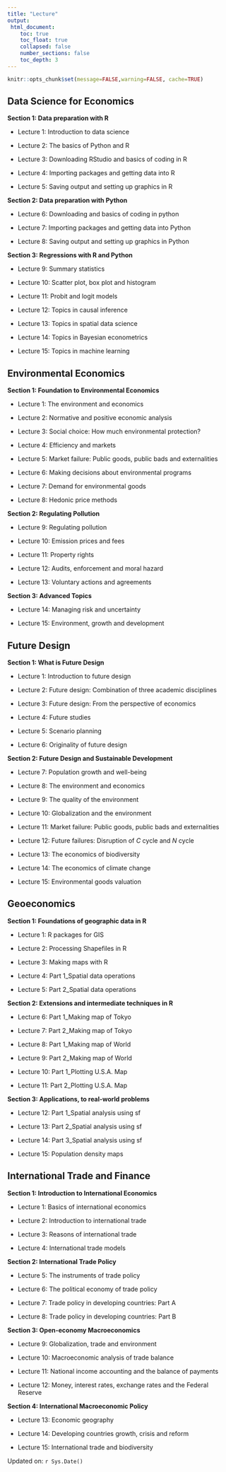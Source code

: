 ```yaml
---
title: "Lecture"
output: 
 html_document:
    toc: true
    toc_float: true
    collapsed: false
    number_sections: false
    toc_depth: 3
---
```


```r
knitr::opts_chunk$set(message=FALSE,warning=FALSE, cache=TRUE)
```

## Data Science for Economics

**Section 1: Data preparation with R**

- Lecture 1: Introduction to data science

- Lecture 2: The basics of Python and R

- Lecture 3: Downloading RStudio and basics of coding in R

- Lecture 4: Importing packages and getting data into R

- Lecture 5: Saving output and setting up graphics in R

**Section 2: Data preparation with Python**

- Lecture 6: Downloading and basics of coding in python

- Lecture 7: Importing packages and getting data into Python

- Lecture 8: Saving output and setting up graphics in Python
   
**Section 3: Regressions with R and Python**

- Lecture 9: Summary statistics

- Lecture 10: Scatter plot, box plot and histogram

- Lecture 11: Probit and logit models 

- Lecture 12: Topics in causal inference

- Lecture 13: Topics in spatial data science 

- Lecture 14: Topics in Bayesian econometrics 

- Lecture 15: Topics in machine learning 

## Environmental Economics

**Section 1: Foundation to Environmental Economics**

-   Lecture 1: The environment and economics

-   Lecture 2: Normative and positive economic analysis

-   Lecture 3: Social choice: How much environmental protection?

-   Lecture 4: Efficiency and markets

-   Lecture 5: Market failure: Public goods, public bads and externalities

-   Lecture 6: Making decisions about environmental programs

-   Lecture 7: Demand for environmental goods

-   Lecture 8: Hedonic price methods

**Section 2: Regulating Pollution**

-   Lecture 9: Regulating pollution

-   Lecture 10: Emission prices and fees

-   Lecture 11: Property rights

-   Lecture 12: Audits, enforcement and moral hazard

-   Lecture 13: Voluntary actions and agreements

**Section 3: Advanced Topics**

-   Lecture 14: Managing risk and uncertainty

-   Lecture 15: Environment, growth and development


## Future Design 

**Section 1: What is Future Design**

-   Lecture 1: Introduction to future design

-   Lecture 2: Future design: Combination of three academic disciplines

-   Lecture 3: Future design: From the perspective of economics

-   Lecture 4: Future studies

-   Lecture 5: Scenario planning

-   Lecture 6: Originality of future design

**Section 2: Future Design and Sustainable Development**

-   Lecture 7: Population growth and well-being

-   Lecture 8: The environment and economics

-   Lecture 9: The quality of the environment

-   Lecture 10: Globalization and the environment

-   Lecture 11: Market failure: Public goods, public bads and externalities

-   Lecture 12: Future failures: Disruption of $C$ cycle and $N$ cycle

-   Lecture 13: The economics of biodiversity

-   Lecture 14: The economics of climate change

-   Lecture 15: Environmental goods valuation

## Geoeconomics

**Section 1: Foundations of geographic data in R**

- Lecture 1: R packages for GIS

- Lecture 2: Processing Shapefiles in R

- Lecture 3: Making maps with R

- Lecture 4: Part 1_Spatial data operations

- Lecture 5: Part 2_Spatial data operations

**Section 2: Extensions and intermediate techniques in R**

- Lecture 6: Part 1_Making map of Tokyo

- Lecture 7: Part 2_Making map of Tokyo

- Lecture 8: Part 1_Making map of World

- Lecture 9: Part 2_Making map of World

- Lecture 10: Part 1_Plotting U.S.A. Map

- Lecture 11: Part 2_Plotting U.S.A. Map

**Section 3: Applications, to real-world problems**

- Lecture 12: Part 1_Spatial analysis using sf

- Lecture 13: Part 2_Spatial analysis using sf

- Lecture 14: Part 3_Spatial analysis using sf

- Lecture 15: Population density maps

## International Trade and Finance

**Section 1: Introduction to International Economics**

-   Lecture 1: Basics of international economics

-   Lecture 2: Introduction to international trade

-   Lecture 3: Reasons of international trade

-   Lecture 4: International trade models

**Section 2: International Trade Policy**

-   Lecture 5: The instruments of trade policy

-   Lecture 6: The political economy of trade policy

-   Lecture 7: Trade policy in developing countries: Part A

-   Lecture 8: Trade policy in developing countries: Part B

**Section 3: Open-economy Macroeconomics**

-   Lecture 9: Globalization, trade and environment

-   Lecture 10: Macroeconomic analysis of trade balance 

-   Lecture 11: National income accounting and the balance of payments

-   Lecture 12: Money, interest rates, exchange rates and the Federal Reserve

**Section 4: International Macroeconomic Policy**

-   Lecture 13: Economic geography

-   Lecture 14: Developing countries growth, crisis and reform

-   Lecture 15: International trade and biodiversity

Updated on: `r Sys.Date()`